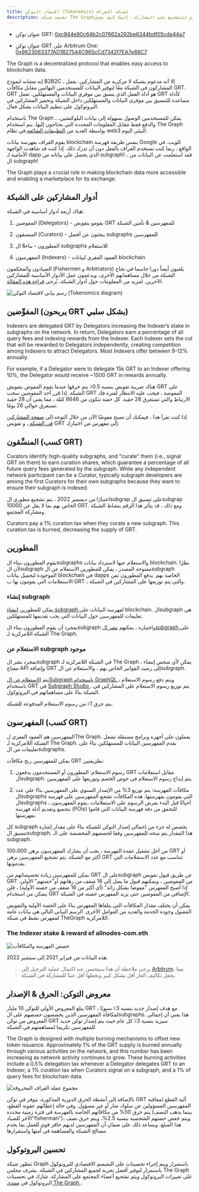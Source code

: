 ```yaml
---
title: اقتصاد التوكن (Tokenomics) لشبكة الغراف
description: تعتمد شبكة The Graphعلى نظام إقتصادي قوي للتشجيع على المشاركة. إليك كيف يعمل GRT ، التوكن الأساسي للعمل في The Graph.
---
```


- عنوان توكن GRT: [ 0xc944e90c64b2c07662a292be6244bdf05cda44a7 ](https://etherscan.io/token/0xc944e90c64b2c07662a292be6244bdf05cda44a7)

- عنوان توكن GRT على Arbitrum One: [ 0x9623063377AD1B27544C965cCd7342f7EA7e88C7 ](https://arbiscan.io/token/0x9623063377ad1b27544c965ccd7342f7ea7e88c7)

The Graph is a decentralized protocol that enables easy access to blockchain data.

إنه مشابه لنموذج B2B2C ، إلا أنه مدعوم بشبكة لا مركزية من المشاركين. يعمل المشاركون في الشبكة معًا لتوفير البيانات للمستخدمين النهائيين مقابل مكافآت GRT. GRT هو أداة العمل الذي ينسق بين موفري البيانات والمستهلكين. تعمل GRT كأداة مساعدة للتنسيق بين موفري البيانات والمستهلكين داخل الشبكة وتحفيز المشاركين في البروتوكول على تنظيم البيانات بشكل فعال.

باستخدام The Graph ، يمكن للمستخدمين الوصول بسهولة إلى بيانات البلوكتشين، والدفع فقط مقابل المعلومات المحددة التي يحتاجون إليها. يتم استخدام The Graph بواسطة العديد من [ التطبيقات الشائعة ](https://thegraph.com/explorer) في نظام web3 البيئي اليوم.

يقوم الغراف بفهرسة بيانات blockchain بنفس طريقة فهرسة Google للويب. في الواقع ، ربما كنت تستخدم الغراف بالفعل دون أن تدرك ذلك. إذا كنت قد شاهدت الواجهة الأمامية لـ dapp الذي يحصل على بياناته من subgraph! ، فقد استعلمت عن البيانات من ال subgraph!

The Graph plays a crucial role in making blockchain data more accessible and enabling a marketplace for its exchange.

## أدوار المشاركين على الشبكة

هناك أربعة أدوار أساسية في الشبكة:

1.  المفوضين (Delegators) - يقومو بتفويض GRT للمفهرسين & تأمين الشبكة

2.  المنسقون (Curators) - يبحثون عن أفضل subgraphs للمفهرسين

3.  المطورون - بناء& ال subgraphs للاستعلام

4.  المفهرسون (Indexers) - العمود الفقري لبيانات blockchain

الصيادون والمحكمون (Fishermen و Arbitrators) يلعبون أيضاً دورا حاسما في نجاح الشبكة من خلال مساهماتهم الأخرى، ويدعمون عمل الأدوار الأساسية للمشاركين الآخرين. لمزيد من المعلومات حول أدوار الشبكة، يُرجى [قراءة هذه المقالة](https://thegraph.com/blog/the-graph-grt-token-economics/).

![رسم بياني لاقتصاد التوكن (Tokenomics diagram)](/img/updated-tokenomics-image.png)

## المفوِّضين (يربحون GRT بشكل سلبي)

Indexers are delegated GRT by Delegators increasing the Indexer’s stake in subgraphs on the network. In return, Delegators earn a percentage of all query fees and indexing rewards from the Indexer. Each Indexer sets the cut that will be rewarded to Delegators independently, creating competition among Indexers to attract Delegators. Most Indexers offer between 9-12% annually.

For example, if a Delegator were to delegate 15k GRT to an Indexer offering 10%, the Delegator would receive ~1500 GRT in rewards annually.

هناك ضريبة تفويض بنسبة 0.5٪ يتم حرقها عندما يقوم المفوض بتفويض GRT على الشبكة. إذا قرر أحد المفوضين سحب GRT المفوضة ، فيجب عليه الانتظار لفترة فك الارتباط والتي تستغرق 28 حقبة. كل حقبة تتكون من 6646 كتلة ، مما يعني أن 28 حقبة تستغرق حوالي 26 يومًا.

إذا كنت تقرأ هذا ، فيمكنك أن تصبح مفوضًا الآن من خلال التوجه إلى [ صفحة المشاركين في الشبكة ](https://thegraph.com/explorer/participants/indexers) ، و تفويض GRT إلى مفهرس من اختيارك.

## المنسِّقون (كسب GRT)

Curators identify high-quality subgraphs, and "curate" them (i.e., signal GRT on them) to earn curation shares, which guarantee a percentage of all future query fees generated by the subgraph. While any independent network participant can be a Curator, typically subgraph developers are among the first Curators for their own subgraphs because they want to ensure their subgraph is indexed.

اعتبارًا من ديسمبر 2022 ، يتم تشجيع مطوري الsubgrap على تنسيق الsubgrap الخاص بهم بما لا يقل عن 10000 GRT. ومع ذلك ، قد يتأثر هذا الرقم بنشاط الشبكة ومشاركة المجتمع.

Curators pay a 1% curation tax when they curate a new subgraph. This curation tax is burned, decreasing the supply of GRT.

## المطورين

يقوم المطورون ببناء الsubgraphs والاستعلام عنها لاسترداد بيانات blockchain. نظرًا لأن الsubgraph مفتوحة المصدر ، يمكن للمطورين الاستعلام عن الsubgraph الموجودة لتحميل بيانات blockchain في dapps الخاصة بهم. يدفع المطورون ثمن الاستعلامات التي يقومون بها ب GRT ، والتي يتم توزيعها على المشاركين في الشبكة.

### إنشاء subgraph

يمكن للمطورين [ إنشاء subgraph ](/developing/creating-a-subgraph/) لفهرسة البيانات على blockchain. الsubgraph هي تعليمات للمفهرسين حول البيانات التي يجب تقديمها للمستهلكين.

بمجرد أن يقوم المطورون ببناء الsubgraph واختباره ، يمكنهم [ نشر الsubgraph ](/publishing/publishing-a-subgraph/) على الشبكة اللامركزية لـ The Graph.

### الاستعلام عن subgraph موجود

بمجرد نشر الsubgraph [ ](https://thegraph.com/docs/en/publishing/publishing-a-subgraph/) في الشبكة اللامركزية لـ The Graph ، يمكن لأي شخص إنشاء مفتاح API وإضافة GRT إلى رصيد الفواتير الخاص بهم ، والاستعلام عن الsubgraph.

يتم [ الاستعلام عن الSubgraph باستخدام GraphQL ](/querying/querying-the-graph/) ، ويتم دفع رسوم الاستعلام باستخدام GRT في [ Subgraph Studio ](https://thegraph.com/studio/). يتم توزيع رسوم الاستعلام على المشاركين في الشبكة بناءً على مساهماتهم في البروتوكول.

يتم حرق 1٪ من رسوم الاستعلام المدفوعة للشبكة.

## المفهرسون (كسب GRT)

المفهرسين هم العمود الفقري لThe Graph. يعملون على أجهزة وبرامج مستقلة تشغل الشبكة اللامركزية لـ The Graph. يقدم المفهرسين البيانات للمستهلكين بناءً على تعليمات من الsubgraphs.

يمكن للمفهرسين ربح مكافآت GRT بطريقتين:

1.  رسوم الاستعلام: المطورون أو المستخدمون يدفعون GRT مقابل استعلامات الsubgraph. يتم إيداع رسوم الاستعلام في حوض الخصم وتوزيعها على المفهرسين.

2.  مكافآت الفهرسة: يتم توزيع 3% من الإصدار السنوي على المفهرسين بناءً على عدد الsubgraphs التي يقومون بفهرستها. هذه المكافآت تشجع المفهرسين على فهرسة الsubgraphs ، أحيانًا قبل البدء بفرض الرسوم على الاستعلامات ،يقوم المفهرسون بتجميع وتقديم أدلة فهرسة (POIs) للتحقق من دقة فهرسة البيانات التي قاموا بفهرستها.

كل subgraph يخصص له جزء من إجمالي إصدار التوكن للشبكة بناءً على مقدار إشارة تنسيق الsubgraph. هذا المقدار يتم منحه للمفهرسين وفقا لحصصهم المخصصة على الـ subgraph.

من أجل تشغيل عقدة الفهرسة ، يجب أن يشارك المفهرسون برهن 100،000 GRT أو أكثر مع الشبكة. يتم تشجيع المفهرسين برهن GRT تتناسب مع عدد الاستعلامات التي يقدمونها.

يمكن للمفهرسين زيادة تخصيصاتهم من GRT على الsubgraph عن طريق قبول تفويض GRT من المفوضين ، ويمكنهم قبول ما يصل إلى 16 ضعف من رهانهم أو"حصتهم" الأولي. إذا أصبح المفهرس "مفوضا بشكل زائد" (أي أكثر من 16 ضعف من حصته الأولية) ، فلن يتمكن من استخدام GRT الإضافي من المفوضين حتى يزيد المفهرس حصته في الشبكة.

يمكن أن يختلف مقدار المكافآت التي يتلقاها المفهرس بناءً على الحصة الأولية والتفويض المقبول وجودة الخدمة والعديد من العوامل الأخرى. الرسم البياني التالي هي بيانات عامة لمفهرس نشط في شبكة TheGraph اللامركزية.

### The Indexer stake & reward of allnodes-com.eth

![حصص الفهرسة والمكافآت](/img/indexing-stake-and-income.png)

هذه البيانات من فبراير 2021 إلى سبتمبر 2022.

> يرجى ملاحظة أن هذا سيتحسن عند اكتمال عملية الترحيل إلى [Arbitrum](https://forum.thegraph.com/t/gip-0037-the-graph-arbitrum-deployment-with-linear-rewards-minted-in-l2/3551)، مما يجعل تكاليف الغاز أقل بشكل كبير ويجعلها أقل عبئا للمشاركة في الشبكة.

## معروض التوكن: الحرق & الإصدار

يبلغ المعروض الأولي للتوكن 10 مليار GRT ، مع هدف إصدار جديد بنسبة 3٪ سنويًا لمكافأة المفهرسين الذين يخصصون حصصهم على الsubgraphs. هذا يعني أن إجمالي المعروض من توكن GRT سيزيد بنسبة 3٪ كل عام حيث يتم إصدار توكن جديد للمفهرسين تكريما لمساهمتهم في الشبكة.

The Graph is designed with multiple burning mechanisms to offset new token issuance. Approximately 1% of the GRT supply is burned annually through various activities on the network, and this number has been increasing as network activity continues to grow. These burning activities include a 0.5% delegation tax whenever a Delegator delegates GRT to an Indexer, a 1% curation tax when Curators signal on a subgraph, and a 1% of query fees for blockchain data.

![مجموع عملة القراف المحروقة](/img/total-burned-grt.jpeg)

بالإضافة إلى أنشطة الحرق الدورية المذكورة، يتوفر في توكن GRT آلية القطع لمعاقبة المفهرسين المسؤولين عن سلوك ضار أو غير مسؤول. وفي حالة إعطائهم عقوبة القطع، يتم حرق 50% من مكافآتهم الخاصة بالفهرسة في فترة زمنية محددة (بينما يذهب النصف الآخر للصياد"fisherman")، ويتم خفض حصتهم الشخصية بنسبة 2.5%، ويتم حرق نصف هذا المبلغ. ويساعد ذلك على ضمان أن المفهرسين لديهم حافز قوي للعمل بما يخدم مصالح الشبكة والمساهمة في أمنها واستقرارها.

## تحسين البروتوكول

تتطور شبكة Graph باستمرار ويتم إجراء تحسينات على التصميم الاقتصادي للبروتوكول باستمرار لتوفير أفضل تجربة لجميع المشاركين في الشبكة. يشرف مجلس The Graph على تغييرات البروتوكول ويتم تشجيع أعضاء المجتمع على المشاركة. شارك في تحسينات البروتوكول في [ منتدى The Graph ](https://forum.thegraph.com/).
